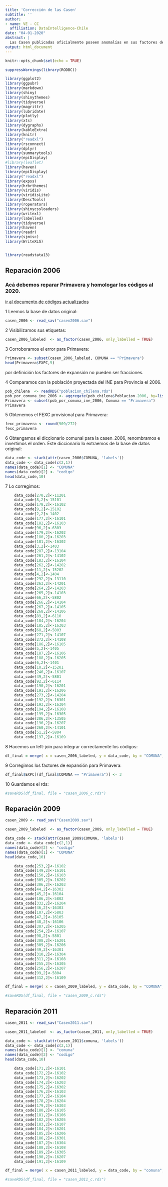 ```yaml
---
title: 'Corrección de las Casen'
subtitle: ''
author:
- name: VE - CC
  affiliation: DataIntelligence-Chile
date: "04-01-2020"
abstract: |
  Las Casen publicadas oficialmente poseen anomalías en sus factores de expansión comunal, [ir al link de descarga](http://observatorio.ministeriodesarrollosocial.gob.cl) los cuales son ausencias (Casen 2015) o errores (comuna de Primavera en el 2006). Asimismo, los codigos comunales no están homologados a los actuales. Éste documento presenta los códigos para la generación de bases de datos Casen corregidas, para la posterior construcción de tablas de contingencia que se presentan en el Rpubs: generador_ttcc-casen.
output: html_document
---
```


```r
knitr::opts_chunk$set(echo = TRUE)

suppressWarnings(library(RODBC))

library(ggplot2)
library(ggpubr)
library(markdown)
library(shiny)
library(shinythemes)
library(tidyverse)
library(magrittr)
library(lubridate)
library(plotly)
library(xts)
library(dygraphs)
library(kableExtra)
library(knitr)
library("readxl")
library(rsconnect)
library(dplyr)
library(summarytools)
library(epiDisplay)
#library(leaflet)
library(haven)
library(epiDisplay)
library("readxl")
library(expss)
library(hrbrthemes)
library(viridis)
library(viridisLite)
library(DescTools)
library(roperators)
library(shinycssloaders)
library(writexl)
library(labelled)
library(tidyverse)
library(haven)
library(readr)
library(sjmisc)
library(WriteXLS)


library(readstata13)
```

## Reparación 2006

### Acá debemos reparar Primavera y homologar los códigos al 2020.
[ir al documento de códigos actualizados](http://www.subdere.gov.cl/documentacion/c%C3%B3digos-%C3%BAnicos-territoriales-actualizados-al-06-de-septiembre-2018)

1 Leemos la base de datos original:

```r
casen_2006 <- read_sav("casen2006.sav")
```

2 Visibilizamos sus etiquetas:

```r
casen_2006_labeled  <- as_factor(casen_2006, only_labelled = TRUE)
```

3 Corroboramos el error para Primavera:

```r
Primavera <- subset(casen_2006_labeled, COMUNA == "Primavera")
head(Primavera$EXPC,5)
```
por definición los factores de expansión no pueden ser fracciones.

4 Comparamos con la población proyectada del INE para Provincia el 2006.	

```r
pob_chilena  <- readRDS("poblacion_chilena.rds")
pob_por_comuna_ine_2006 <- aggregate(pob_chilena$Poblacion.2006, by=list(Comuna=pob_chilena$Nombre.Comuna), FUN=sum)
Primavera <- subset(pob_por_comuna_ine_2006, Comuna == "Primavera")
Primavera
```

5 Obtenemos el FEXC provisional para Primavera:

```r
fexc_primavera <- round(909/272)
fexc_primavera
```
6 Obtengamos el diccionario comunal para la casen_2006, renombramos e invertimos el orden. Éste diccionario lo extraemos de la base de datos original:

```r
data_code <- stack(attr(casen_2006$COMUNA, 'labels'))
data_code <- data_code[c(2,1)]
names(data_code)[1] <- "COMUNA"
names(data_code)[2] <- "codigo"
head(data_code,10)
```

7 Lo corregimos:

```r
    data_code[270,2]<-11201
    data_code[8,2]<-15101
    data_code[178,2]<-16102
    data_code[9,2]<-15102
    data_code[2,2]<-1402
    data_code[177,2]<-16101
    data_code[182,2]<-16103
    data_code[96,2]<-6303
    data_code[179,2]<-16202
    data_code[180,2]<-16203
    data_code[181,2]<-16302
    data_code[3,2]<-1403
    data_code[287,2]<-13104
    data_code[261,2]<-14102
    data_code[183,2]<-16104
    data_code[262,2]<-14202
    data_code[11,2]<-15202
    data_code[4,2]<-1404
    data_code[292,2]<-13110
    data_code[263,2]<-14201
    data_code[264,2]<-14203
    data_code[265,2]<-14103
    data_code[66,2]<-5802
    data_code[266,2]<-14104
    data_code[267,2]<-14105
    data_code[268,2]<-14106
    data_code[89,2]<-6110
    data_code[184,2]<-16204
    data_code[185,2]<-16303
    data_code[68,2]<-5803
    data_code[271,2]<-14107
    data_code[272,2]<-14108
    data_code[186,2]<-16105
    data_code[5,2]<-1405
    data_code[187,2]<-16106
    data_code[188,2]<-16205
    data_code[6,2]<-1401
    data_code[10,2]<-15201
    data_code[246,2]<-16107
    data_code[49,2]<-5801
    data_code[92,2]<-6114
    data_code[190,2]<-16201
    data_code[191,2]<-16206
    data_code[273,2]<-14204
    data_code[192,2]<-16301
    data_code[193,2]<-16304
    data_code[194,2]<-16108
    data_code[195,2]<-16305
    data_code[286,2]<-13505
    data_code[196,2]<-16207
    data_code[260,2]<-14101
    data_code[51,2]<-5804
    data_code[197,2]<-16109
```

8 Hacemos un left-join para integrar correctamente los códigos:

```r
df_final = merge( x = casen_2006_labeled, y = data_code, by = "COMUNA", all.x = TRUE)
```

9 Corregimos los factores de expansión para Primavera:

```r
df_final$EXPC[(df_final$COMUNA == "Primavera")] <- 3
```

10 Guardamos el rds:

```r
#saveRDS(df_final, file = "casen_2006_c.rds")
```


## Reparación 2009

```r
casen_2009 <- read_sav("Casen2009.sav")

```

```r
casen_2009_labeled  <- as_factor(casen_2009, only_labelled = TRUE)
```

```r
data_code <- stack(attr(casen_2009$COMUNA, 'labels'))
data_code <- data_code[c(2,1)]
names(data_code)[2] <- "codigo"
names(data_code)[1] <- "COMUNA"
head(data_code,10)
```

```r
    data_code[253,2]<-16102
    data_code[149,2]<-16101
    data_code[150,2]<-16103
    data_code[305,2]<-16202
    data_code[306,2]<-16203
    data_code[44,2]<-16302
    data_code[45,2]<-16104
    data_code[106,2]<-5802
    data_code[332,2]<-16204
    data_code[46,2]<-16303
    data_code[107,2]<-5803
    data_code[47,2]<-16105
    data_code[48,2]<-16106
    data_code[307,2]<-16205
    data_code[254,2]<-16107
    data_code[98,2]<-5801
    data_code[308,2]<-16201
    data_code[309,2]<-16206
    data_code[49,2]<-16301
    data_code[310,2]<-16304
    data_code[311,2]<-16108
    data_code[255,2]<-16305
    data_code[256,2]<-16207
    data_code[99,2]<-5804
    data_code[312,2]<-16109
```


```r
df_final = merge( x = casen_2009_labeled, y = data_code, by = "COMUNA", all.x = TRUE)
```
```r
#saveRDS(df_final, file = "casen_2009_c.rds")
```


## Reparación 2011

```r
casen_2011 <- read_sav("Casen2011.sav")

```

```r
casen_2011_labeled  <- as_factor(casen_2011, only_labelled = TRUE)
```

```r
data_code <- stack(attr(casen_2011$comuna, 'labels'))
data_code <- data_code[c(2,1)]
names(data_code)[1] <- "comuna"
names(data_code)[2] <- "codigo"
head(data_code,10)
```

```r
    data_code[171,2]<-16101
    data_code[172,2]<-16102
    data_code[173,2]<-16202
    data_code[174,2]<-16203
    data_code[175,2]<-16302
    data_code[176,2]<-16103
    data_code[177,2]<-16104
    data_code[178,2]<-16204
    data_code[179,2]<-16303
    data_code[180,2]<-16105
    data_code[181,2]<-16106
    data_code[182,2]<-16205
    data_code[183,2]<-16107
    data_code[184,2]<-16201
    data_code[185,2]<-16206
    data_code[186,2]<-16301
    data_code[187,2]<-16304
    data_code[188,2]<-16108
    data_code[189,2]<-16305
    data_code[190,2]<-16207
    data_code[191,2]<-16109
```

```r
df_final = merge( x = casen_2011_labeled, y = data_code, by = "comuna", all.x = TRUE)
```
```r
#saveRDS(df_final, file = "casen_2011_c.rds")
```

<!-- ## Reparación 2013 -->

<!-- ```{r} -->
<!-- casen_2013 <- read_sav("Casen2013.sav") -->
<!-- ``` -->

<!-- ```{r} -->
<!-- casen_2013_labeled  <- as_factor(casen_2013, only_labelled = TRUE) -->
<!-- ``` -->

<!-- ```{r} -->
<!-- data_code <- stack(attr(casen_2013$comuna, 'labels')) -->


<!-- data_code <- data_code[c(2,1)] -->
<!-- names(data_code)[1] <- "comuna" -->
<!-- names(data_code)[2] <- "codigo" -->
<!-- #data_code -->
<!-- ``` -->


<!-- ```{r} -->
<!--     data_code[171,2]<-16101 -->
<!--     data_code[172,2]<-16102 -->
<!--     data_code[173,2]<-16202 -->
<!--     data_code[174,2]<-16203 -->
<!--     data_code[175,2]<-16302 -->
<!--     data_code[176,2]<-16103 -->
<!--     data_code[177,2]<-16104 -->
<!--     data_code[178,2]<-16204 -->
<!--     data_code[179,2]<-16303 -->
<!--     data_code[180,2]<-16105 -->
<!--     data_code[181,2]<-16106 -->
<!--     data_code[182,2]<-16205 -->
<!--     data_code[183,2]<-16107 -->
<!--     data_code[184,2]<-16201 -->
<!--     data_code[185,2]<-16206 -->
<!--     data_code[186,2]<-16301 -->
<!--     data_code[187,2]<-16304 -->
<!--     data_code[188,2]<-16108 -->
<!--     data_code[189,2]<-16305 -->
<!--     data_code[190,2]<-16207 -->
<!--     data_code[191,2]<-16109 -->
<!-- ``` -->


<!-- ```{r} -->
<!-- df_final = merge( x = casen_2013_labeled, y = data_code, by = "comuna", all.x = TRUE) -->
<!-- ``` -->
<!-- ```{r} -->
<!-- #saveRDS(df_final, file = "casen_2013_c.rds") -->
<!-- ``` -->


<!-- ## Reparación 2015 -->

<!-- ```{r} -->
<!-- dataset2015  <- read_sav("casen2015.sav") -->
<!-- dataset2015_fexc = read_sav("Casen 2015_FE todasComunas.sav") -->
<!-- ``` -->





<!-- Acá hay que tener cuidado porque las observaciones quedan individualizadas por la unión de dos columnas, folio y o, por lo que hay que construir nuevas columnas en ambos datasets para poder hacer el join adecuado. -->

<!-- ```{r} -->
<!-- dataset2015$identificador <- paste(dataset2015$folio,dataset2015$o) -->
<!-- dataset2015_fexc$identificador <- paste(dataset2015_fexc$folio,dataset2015_fexc$o) -->
<!-- ``` -->

<!-- Hacemos la unión con los factores de expansión correctos: -->

<!-- ```{r} -->
<!-- df_2015_final = merge( x = dataset2015, y = dataset2015_fexc, by = "identificador", all.x = TRUE) -->
<!-- ``` -->





<!-- ```{r} -->
<!-- casen_2015_labeled  <- as_factor(df_2015_final, only_labelled = TRUE) -->
<!-- ``` -->





<!-- ```{r} -->
<!-- data_code <- stack(attr(df_2015_final$comuna, 'labels')) -->
<!-- names(data_code)[2] <- "comuna" -->

<!-- data_code <- data_code[c(2,1)] -->
<!-- names(data_code)[1] <- "comuna" -->
<!-- names(data_code)[2] <- "codigo" -->
<!-- #data_code -->
<!-- ``` -->

<!-- ```{r} -->
<!--     data_code[171,2]<-16101 -->
<!--     data_code[172,2]<-16102 -->
<!--     data_code[173,2]<-16202 -->
<!--     data_code[174,2]<-16203 -->
<!--     data_code[175,2]<-16302 -->
<!--     data_code[176,2]<-16103 -->
<!--     data_code[177,2]<-16104 -->
<!--     data_code[178,2]<-16204 -->
<!--     data_code[179,2]<-16303 -->
<!--     data_code[180,2]<-16105 -->
<!--     data_code[181,2]<-16106 -->
<!--     data_code[182,2]<-16205 -->
<!--     data_code[183,2]<-16107 -->
<!--     data_code[184,2]<-16201 -->
<!--     data_code[185,2]<-16206 -->
<!--     data_code[186,2]<-16301 -->
<!--     data_code[187,2]<-16304 -->
<!--     data_code[188,2]<-16108 -->
<!--     data_code[189,2]<-16305 -->
<!--     data_code[190,2]<-16207 -->
<!--     data_code[191,2]<-16109 -->
<!-- ``` -->


<!-- ```{r} -->
<!-- df_final = merge( x = casen_2015_labeled, y = data_code, by = "comuna", all.x = TRUE) -->
<!-- ``` -->





<!-- ```{r} -->
<!-- #saveRDS(df_final, file = "casen_2015_c.rds") -->
<!-- ``` -->



<!-- ## Reparación 2017 -->

<!-- ```{r} -->
<!-- dataset2017  <- read_sav("casen2017.sav") -->

<!-- ``` -->

<!-- ```{r} -->
<!-- casen_2017_labeled  <- as_factor(dataset2017, only_labelled = TRUE) -->
<!-- ``` -->

<!-- ```{r} -->
<!-- data_code <- stack(attr(dataset2017$comuna, 'labels')) -->
<!-- data_code <- data_code[c(2,1)] -->
<!-- names(data_code)[1] <- "comuna" -->
<!-- names(data_code)[2] <- "codigo" -->
<!-- #data_code -->
<!-- ``` -->



<!-- ```{r} -->
<!--     data_code[172,2]<-16102 -->
<!--     data_code[171,2]<-16101 -->
<!--     data_code[176,2]<-16103 -->
<!--     data_code[173,2]<-16202 -->
<!--     data_code[174,2]<-16203 -->
<!--     data_code[175,2]<-16302 -->
<!--     data_code[177,2]<-16104 -->
<!--     data_code[178,2]<-16204 -->
<!--     data_code[179,2]<-16303 -->
<!--     data_code[180,2]<-16105 -->
<!--     data_code[181,2]<-16106 -->
<!--     data_code[182,2]<-16205 -->
<!--     data_code[183,2]<-16107 -->
<!--     data_code[184,2]<-16201 -->
<!--     data_code[185,2]<-16206 -->
<!--     data_code[186,2]<-16301 -->
<!--     data_code[187,2]<-16304 -->
<!--     data_code[188,2]<-16108 -->
<!--     data_code[189,2]<-16305 -->
<!--     data_code[190,2]<-16207 -->
<!--     data_code[191,2]<-16109 -->
<!-- ``` -->

<!-- ```{r} -->
<!-- df_final = merge( x = casen_2017_labeled, y = data_code, by = "comuna", all.x = TRUE) -->
<!-- ``` -->
<!-- ```{r} -->
<!-- #saveRDS(df_final, file = "casen_2017_c.rds") -->
<!-- ``` -->




